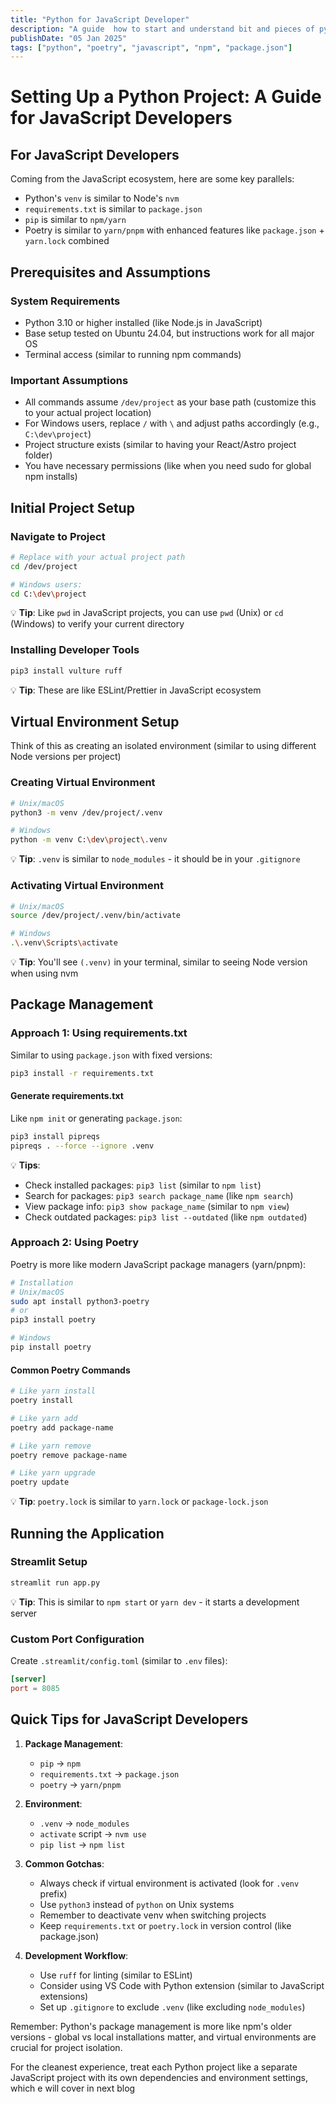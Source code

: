 ```yaml
---
title: "Python for JavaScript Developer"
description: "A guide  how to start and understand bit and pieces of python from a javascript ecosystem perspective"
publishDate: "05 Jan 2025"
tags: ["python", "poetry", "javascript", "npm", "package.json"]
---
```


# Setting Up a Python Project: A Guide for JavaScript Developers

## For JavaScript Developers

Coming from the JavaScript ecosystem, here are some key parallels:

- Python's `venv` is similar to Node's `nvm`
- `requirements.txt` is similar to `package.json`
- `pip` is similar to `npm/yarn`
- Poetry is similar to `yarn/pnpm` with enhanced features like `package.json` + `yarn.lock` combined

## Prerequisites and Assumptions

### System Requirements

- Python 3.10 or higher installed (like Node.js in JavaScript)
- Base setup tested on Ubuntu 24.04, but instructions work for all major OS
- Terminal access (similar to running npm commands)

### Important Assumptions

- All commands assume `/dev/project` as your base path (customize this to your actual project location)
- For Windows users, replace `/` with `\` and adjust paths accordingly (e.g., `C:\dev\project`)
- Project structure exists (similar to having your React/Astro project folder)
- You have necessary permissions (like when you need sudo for global npm installs)

## Initial Project Setup

### Navigate to Project

```bash
# Replace with your actual project path
cd /dev/project

# Windows users:
cd C:\dev\project
```

💡 **Tip**: Like `pwd` in JavaScript projects, you can use `pwd` (Unix) or `cd` (Windows) to verify your current directory

### Installing Developer Tools

```bash
pip3 install vulture ruff
```

💡 **Tip**: These are like ESLint/Prettier in JavaScript ecosystem

## Virtual Environment Setup

Think of this as creating an isolated environment (similar to using different Node versions per project)

### Creating Virtual Environment

```bash
# Unix/macOS
python3 -m venv /dev/project/.venv

# Windows
python -m venv C:\dev\project\.venv
```

💡 **Tip**: `.venv` is similar to `node_modules` - it should be in your `.gitignore`

### Activating Virtual Environment

```bash
# Unix/macOS
source /dev/project/.venv/bin/activate

# Windows
.\.venv\Scripts\activate
```

💡 **Tip**: You'll see `(.venv)` in your terminal, similar to seeing Node version when using nvm

## Package Management

### Approach 1: Using requirements.txt

Similar to using `package.json` with fixed versions:

```bash
pip3 install -r requirements.txt
```

#### Generate requirements.txt

Like `npm init` or generating `package.json`:

```bash
pip3 install pipreqs
pipreqs . --force --ignore .venv
```

💡 **Tips**:

- Check installed packages: `pip3 list` (similar to `npm list`)
- Search for packages: `pip3 search package_name` (like `npm search`)
- View package info: `pip3 show package_name` (similar to `npm view`)
- Check outdated packages: `pip3 list --outdated` (like `npm outdated`)

### Approach 2: Using Poetry

Poetry is more like modern JavaScript package managers (yarn/pnpm):

```bash
# Installation
# Unix/macOS
sudo apt install python3-poetry
# or
pip3 install poetry

# Windows
pip install poetry
```

#### Common Poetry Commands

```bash
# Like yarn install
poetry install

# Like yarn add
poetry add package-name

# Like yarn remove
poetry remove package-name

# Like yarn upgrade
poetry update
```

💡 **Tip**: `poetry.lock` is similar to `yarn.lock` or `package-lock.json`

## Running the Application

### Streamlit Setup

```bash
streamlit run app.py
```

💡 **Tip**: This is similar to `npm start` or `yarn dev` - it starts a development server

### Custom Port Configuration

Create `.streamlit/config.toml` (similar to `.env` files):

```toml
[server]
port = 8085
```

## Quick Tips for JavaScript Developers

1. **Package Management**:
   - `pip` → `npm`
   - `requirements.txt` → `package.json`
   - `poetry` → `yarn/pnpm`

2. **Environment**:
   - `.venv` → `node_modules`
   - `activate` script → `nvm use`
   - `pip list` → `npm list`

3. **Common Gotchas**:
   - Always check if virtual environment is activated (look for `.venv` prefix)
   - Use `python3` instead of `python` on Unix systems
   - Remember to deactivate venv when switching projects
   - Keep `requirements.txt` or `poetry.lock` in version control (like package.json)

4. **Development Workflow**:
   - Use `ruff` for linting (similar to ESLint)
   - Consider using VS Code with Python extension (similar to JavaScript extensions)
   - Set up `.gitignore` to exclude `.venv` (like excluding `node_modules`)

Remember: Python's package management is more like npm's older versions - global vs local installations matter, and virtual environments are crucial for project isolation.

For the cleanest experience, treat each Python project like a separate JavaScript project with its own dependencies and environment settings, which e will cover in next blog
